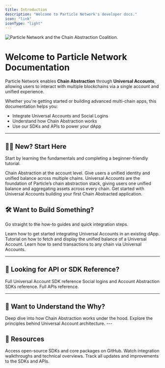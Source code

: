 ```yaml
---
title: Introduction
description: "Welcome to Particle Network's developer docs."
icon: "link"
iconType: "light"
---
```


<Frame>
  <img src="https://static.particle.network/mintlify/images/0.png" alt="Particle Network and the Chain Abstraction Coalition."/>
</Frame>

# Welcome to Particle Network Documentation

Particle Network enables **Chain Abstraction** through **Universal Accounts**, allowing users to interact with multiple blockchains via a single account and unified experience.

Whether you're getting started or building advanced multi-chain apps, this documentation helps you:

- Integrate Universal Accounts and Social Logins
- Understand how Chain Abstraction works
- Use our SDKs and APIs to power your dApp

---

## 🧑‍🏫 New? Start Here

Start by learning the fundamentals and completing a beginner-friendly tutorial.

<CardGroup cols={3}>
  <Card title="What is Chain Abstraction?" icon="swap" href="../explanation/fundamentals/what-is-chain-abstraction">
    Chain Abstraction at the account level. Give users a unified identity and unified balance across multiple chains. 
  </Card>
    <Card title="Introduction to Universal Accounts" icon="globe" href="../explanation/fundamentals/universal-accounts">
    Universal Accounts are the foundation of Particle’s chain abstraction stack, giving users one unified balance and aggregating assets across every chain.
  </Card>
  
  <Card title="Build your first chain agnostic dApp" icon="browser" href="../tutorials/walkthroughs/build-dapp-with-ua">
Get started with Universal Accounts building your first Chain Abstracted application.
  </Card>
</CardGroup>

## 🛠 Want to Build Something?

Go straight to the how-to guides and quick integration steps.

<CardGroup cols={3}>
  <Card title="Universal Accounts Quickstart" icon="start-shooting" href="../quickstarts/universal-accounts">
    Learn how to get started integrating Universal Accounts in an existing dApp.
  </Card>
    <Card title="Display a Unified Balance" icon="coins" href="../tutorials/walkthroughs/ua-balance">
Tutorial on how to fetch and display the unified balance of a Universal Account.
  </Card>
  
  <Card title="Send a transaction via a Universal Account" icon="paper-plane" href="../tutorials/walkthroughs/ua-tx">
Learn how to send transactions to any chain via Universal Accounts.
  </Card>
</CardGroup>

---

## 📘 Looking for API or SDK Reference?

<CardGroup cols={2}>
  <Card title="UA SDK reference" icon="computer-classic" href="../ua-api-reference">
    Full Universal Account SDK reference
  </Card>
    <Card title="Onboarding SDKs reference" icon="right-to-braclet" href="../api-reference">
    Social logins and Account Abstraction SDKs reference.
  </Card>
    <Card title="APIs reference" icon="webhook" href="../api-reference">
Full APIs reference.
  </Card>
</CardGroup>


---

## 🤔 Want to Understand the Why?

<CardGroup cols={2}>
  <Card 
    title="Chain Abstraction Architecture" 
    icon="sitemap" 
    href="/explanation/architecture/chain-abstraction-overview"
  >
    Deep dive into how Chain Abstraction works under the hood.
  </Card>
  <Card 
    title="Universal Accounts Design" 
    icon="user-cog" 
    href="/explanation/architecture/universal-accounts-design"
  >
    Explore the principles behind Universal Account architecture.
  </Card>
</CardGroup>
---

## 🧰 Resources

<CardGroup cols={3}>
  <Card 
    title="GitHub Repos" 
    icon="github" 
    href="https://github.com/Particle-Network"
  >
    Access open-source SDKs and core packages on GitHub.
  </Card>
  <Card 
    title="Tutorial Videos" 
    icon="video" 
    href="https://youtube.com/@ParticleNetwork"
  >
    Watch integration walkthroughs and technical overviews.
  </Card>
  <Card 
    title="Changelog" 
    icon="file-lines" 
    href="/changelog"
  >
    Track all updates and improvements to the SDKs and APIs.
  </Card>
</CardGroup>

